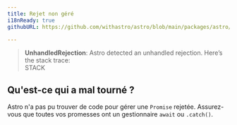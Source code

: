 ```yaml
---
title: Rejet non géré
i18nReady: true
githubURL: https://github.com/withastro/astro/blob/main/packages/astro/src/core/errors/errors-data.ts

---
```

> **UnhandledRejection**: Astro detected an unhandled rejection. Here’s the stack trace:<br/>STACK

## Qu'est-ce qui a mal tourné ?
Astro n'a pas pu trouver de code pour gérer une `Promise` rejetée. Assurez-vous que toutes vos promesses ont un gestionnaire `await` ou `.catch()`.
